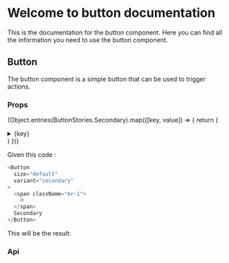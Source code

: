 
<Meta of={ButtonStories} />

# Welcome to button documentation

This is the documentation for the button component. Here you can find all the information you need to use the button component.

## Button

The button component is a simple button that can be used to trigger actions.
<Canvas of={ButtonStories.Secondary} />

### Props

{Object.entries(ButtonStories.Secondary).map(([key, value]) => {
  return (
    <details key={key}>
      <summary>{key}</summary>
      <pre>{JSON.stringify(value, null, 2)}</pre>
    </details>
  )
})}


Given this code :
```ts
<Button
  size="default"
  variant="secondary"
>
  <span className="mr-1">
    🔥
  </span>
  Secondary
</Button>
```

This will be the result:
<Story of={ButtonStories.Secondary} />


### Api

<Controls />